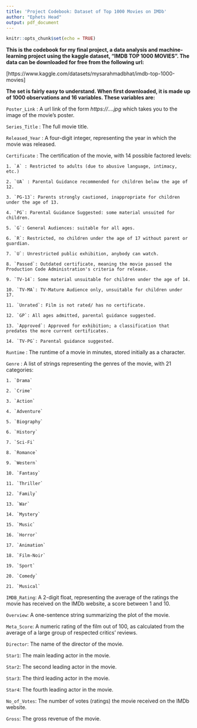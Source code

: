 ```yaml
---
title: 'Project Codebook: Dataset of Top 1000 Movies on IMDb'
author: "Ephets Head"
output: pdf_document
---
```


```r
knitr::opts_chunk$set(echo = TRUE)
```

**This is the codebook for my final project, a data analysis and machine-learning project using the kaggle dataset, "IMDB TOP 1000 MOVIES". The data can be downloaded for free from the following url:**

[https://www.kaggle.com/datasets/mysarahmadbhat/imdb-top-1000-movies]


**The set is fairly easy to understand. When first downloaded, it is made up of 1000 observations and 16 variables. These variables are:**


`Poster_Link` : A url link of the form *https://....jpg*  which takes you to the image of the movie's poster. 

`Series_Title` : The full movie title. 

`Released_Year` : A four-digit integer, representing the year in which the movie was released.

`Certificate` : The certification of the movie, with 14 possible factored levels:

    1. `A` : Restricted to adults (due to abusive language, intimacy, etc.)
    
    2. `UA` : Parental Guidance recommended for children below the age of 12.
    
    3. `PG-13`: Parents strongly cautioned, inappropriate for children under the age of 13. 
    
    4. `PG`: Parental Guidance Suggested: some material unsuited for children. 
    
    5. `G`: General Audiences: suitable for all ages. 
    
    6. `R`: Restricted, no children under the age of 17 without parent or guardian. 
    
    7. `U`: Unrestricted public exhibition, anybody can watch. 
    
    8. `Passed`: Outdated certificate, meaning the movie passed the Production Code Administration's criteria for release. 
    
    9. `TV-14`: Some material unsuitable for children under the age of 14. 
    
    10. `TV-MA`: TV-Mature Audience only, unsuitable for children under 17.
    
    11. `Unrated`: Film is not rated/ has no certificate. 
    
    12. `GP`: All ages admitted, parental guidance suggested.
    
    13. `Approved`: Approved for exhibition; a classification that predates the more current certificates. 
    
    14. `TV-PG`: Parental guidance suggested.

`Runtime` : The runtime of a movie in minutes, stored initially as a character.

`Genre` : A list of strings representing the genres of the movie, with 21 categories: 

    1. `Drama`
    
    2. `Crime`
    
    3. `Action`
    
    4. `Adventure`
    
    5. `Biography`
    
    6. `History`
    
    7. `Sci-Fi`
    
    8. `Romance`
    
    9. `Western`
    
    10. `Fantasy`
    
    11. `Thriller`
    
    12. `Family`
    
    13. `War`
    
    14. `Mystery`
    
    15. `Music`
  
    16. `Horror`
    
    17. `Animation`
    
    18. `Film-Noir`
    
    19. `Sport`
    
    20. `Comedy`
    
    21. `Musical`
    
`IMDB_Rating`: A 2-digit float, representing the average of the ratings the movie has received on the IMDb website, a score between 1 and 10. 

`Overview`: A one-sentence string summarizing the plot of the movie. 

`Meta_Score`: A numeric rating of the film out of 100, as calculated from the average of a large group of respected critics' reviews.

`Director`: The name of the director of the movie. 

`Star1`: The main leading actor in the movie. 

`Star2`: The second leading actor in the movie. 

`Star3`: The third leading actor in the movie. 

`Star4`: The fourth leading actor in the movie. 

`No_of_Votes`: The number of votes (ratings) the movie received on the IMDb website. 

`Gross`: The gross revenue of the movie. 


